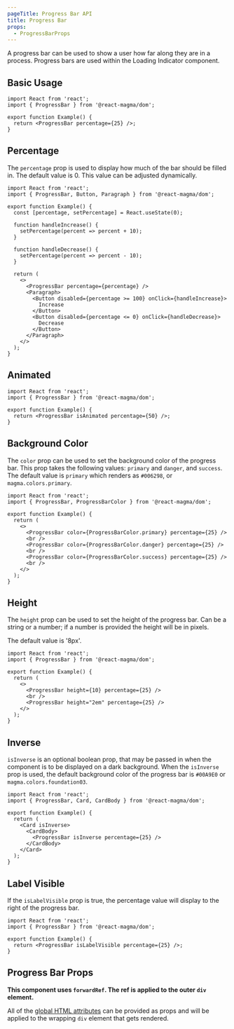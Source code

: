 ```yaml
---
pageTitle: Progress Bar API
title: Progress Bar
props:
  - ProgressBarProps
---
```


A progress bar can be used to show a user how far along they are in a process. Progress bars are used within the <Link to="/api/loading-indicator">Loading Indicator</Link> component.

## Basic Usage

```tsx
import React from 'react';
import { ProgressBar } from '@react-magma/dom';

export function Example() {
  return <ProgressBar percentage={25} />;
}
```

## Percentage

The `percentage` prop is used to display how much of the bar should be filled in. The default value is 0. This value can be adjusted dynamically.

```tsx
import React from 'react';
import { ProgressBar, Button, Paragraph } from '@react-magma/dom';

export function Example() {
  const [percentage, setPercentage] = React.useState(0);

  function handleIncrease() {
    setPercentage(percent => percent + 10);
  }

  function handleDecrease() {
    setPercentage(percent => percent - 10);
  }

  return (
    <>
      <ProgressBar percentage={percentage} />
      <Paragraph>
        <Button disabled={percentage >= 100} onClick={handleIncrease}>
          Increase
        </Button>
        <Button disabled={percentage <= 0} onClick={handleDecrease}>
          Decrease
        </Button>
      </Paragraph>
    </>
  );
}
```

## Animated

```tsx
import React from 'react';
import { ProgressBar } from '@react-magma/dom';

export function Example() {
  return <ProgressBar isAnimated percentage={50} />;
}
```

## Background Color

The `color` prop can be used to set the background color of the progress bar. This prop takes the following values: `primary` and `danger`, and `success`.
The default value is `primary` which renders as `#006298`, or `magma.colors.primary`.

```tsx
import React from 'react';
import { ProgressBar, ProgressBarColor } from '@react-magma/dom';

export function Example() {
  return (
    <>
      <ProgressBar color={ProgressBarColor.primary} percentage={25} />
      <br />
      <ProgressBar color={ProgressBarColor.danger} percentage={25} />
      <br />
      <ProgressBar color={ProgressBarColor.success} percentage={25} />
      <br />
    </>
  );
}
```

## Height

The `height` prop can be used to set the height of the progress bar. Can be a string or a number; if a number is provided the height will be in pixels.

The default value is '8px'.

```tsx
import React from 'react';
import { ProgressBar } from '@react-magma/dom';

export function Example() {
  return (
    <>
      <ProgressBar height={10} percentage={25} />
      <br />
      <ProgressBar height="2em" percentage={25} />
    </>
  );
}
```

## Inverse

`isInverse` is an optional boolean prop, that may be passed in when the component is to be displayed on a dark background. When the `isInverse` prop is used,
the default background color of the progress bar is `#00A9E0` or `magma.colors.foundation03`.

```tsx
import React from 'react';
import { ProgressBar, Card, CardBody } from '@react-magma/dom';

export function Example() {
  return (
    <Card isInverse>
      <CardBody>
        <ProgressBar isInverse percentage={25} />
      </CardBody>
    </Card>
  );
}
```

## Label Visible

If the `isLabelVisible` prop is true, the percentage value will display to the right of the progress bar.

```tsx
import React from 'react';
import { ProgressBar } from '@react-magma/dom';

export function Example() {
  return <ProgressBar isLabelVisible percentage={25} />;
}
```

## Progress Bar Props

**This component uses `forwardRef`. The ref is applied to the outer `div` element.**

All of the [global HTML attributes](https://developer.mozilla.org/en-US/docs/Web/HTML/Global_attributes) can be provided as props and will be applied to the wrapping `div` element that gets rendered.

<ProgressBarProps />

